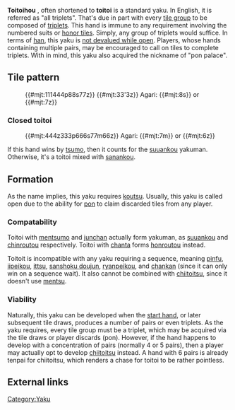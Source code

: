 {{Infobox yaku
|type        = Yaku
|kanji       = 対々和<br>対々
|english     = All triplets
|value       = 2 han
|yakuSpeed   = Medium
|difficulty  = Easy
|gameExample = * [http://tenhou.net/0/?log=2014080608gm-0089-0000-c7c0bd29&tw=0&ts=8 Toitoi] with [[sanshoku doukou]]
}}
'''Toitoihou''' {{kana|対々和}}, often shortened to '''toitoi''' {{kana|対々}} is a standard yaku.  In English, it is referred as "all triplets".  That's due in part with every [[mentsu|tile group]] to be composed of [[Mentsu#Koutsu|triplets]].  This hand is immune to any requirement involving the numbered suits or [[Jihai|honor tiles]].  Simply, any group of triplets would suffice.  In terms of [[han]], this yaku is [[kuisagari|not devalued while open]].  Players, whose hands containing multiple pairs, may be encouraged to call on tiles to complete triplets.  With in mind, this yaku also acquired the nickname of "pon palace".

==Tile pattern==
:{{#mjt:111444p88s77z}} {{#mjt:33'3z}} Agari: {{#mjt:8s}} or {{#mjt:7z}}

===Closed toitoi===

:{{#mjt:444z333p666s77m66z}} Agari: {{#mjt:7m}} or {{#mjt:6z}}

If this hand wins by [[Menzenchin tsumohou|tsumo]], then it counts for the [[suuankou]] yakuman.  Otherwise, it's a toitoi mixed with [[sanankou]].

==Formation==
As the name implies, this yaku requires [[Mentsu#Koutsu|koutsu]].  Usually, this yaku is called open due to the ability for [[pon]] to claim discarded tiles from any player.

=== Compatability ===
{{main|Yaku compatability}}

{{Yaku compatibility table|TOI}}

Toitoi with [[mentsumo]] and [[junchan]] actually form yakuman, as [[suuankou]] and [[chinroutou]] respectively.  Toitoi with [[chanta]] forms [[honroutou]] instead.

Toitoit is incompatible with any yaku requiring a sequence, meaning [[pinfu]], [[iipeikou]], [[ittsu]], [[sanshoku doujun]], [[ryanpeikou]], and [[chankan]] (since it can only win on a sequence wait). It also cannot be combined with [[chiitoitsu]], since it doesn't use [[mentsu]].

=== Viability ===
Naturally, this yaku can be developed when the [[haipai|start hand]], or later subsequent tile draws, produces a number of pairs or even triplets.  As the yaku requires, every tile group must be a triplet, which may be acquired via the tile draws or player discards (pon).  However, if the hand happens to develop with a concentration of pairs (normally 4 or 5 pairs), then a player may actually opt to develop [[chiitoitsu]] instead.  A hand with 6 pairs is already tenpai for chiitoitsu, which renders a chase for toitoi to be rather pointless.

==External links==
{{jpwiki|対々}}

[[Category:Yaku]]

{{Navbox yaku}}